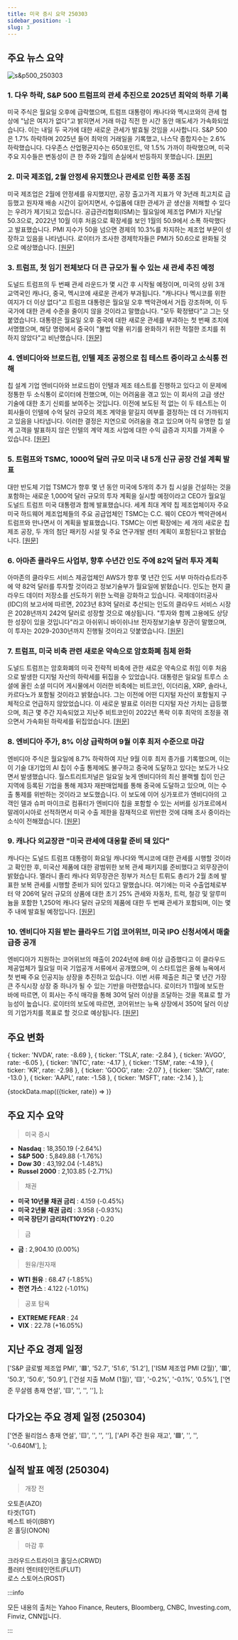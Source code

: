 ```yaml
---
title: 미국 증시 요약 250303
sidebar_position: -1
slug: 3
---
```


## 주요 뉴스 요약

![s&p500_250303](/map/250303.png)

### 1. **다우 하락, S&P 500 트럼프의 관세 추진으로 2025년 최악의 하루 기록**

미국 주식은 월요일 오후에 급락했으며, 트럼프 대통령이 캐나다와 멕시코와의 관세 협상에 "남은 여지가 없다"고 밝히면서 거래 마감 직전 한 시간 동안 매도세가 가속화되었습니다. 이는 내일 두 국가에 대한 새로운 관세가 발효될 것임을 시사합니다. S&P 500은 1.7% 하락하며 2025년 들어 최악의 거래일을 기록했고, 나스닥 종합지수는 2.6% 하락했습니다. 다우존스 산업평균지수는 650포인트, 약 1.5% 가까이 하락했으며, 미국 주요 지수들은 변동성이 큰 한 주와 2월의 손실에서 반등하지 못했습니다. [[원문]](https://finance.yahoo.com/news/live/stock-market-today-dow-sinks-sp-500-posts-worst-day-of-2025-after-trump-forges-ahead-on-tariffs-210816608.html)

### 2. **미국 제조업, 2월 안정세 유지했으나 관세로 인한 폭풍 조짐**

미국 제조업은 2월에 안정세를 유지했지만, 공장 출고가격 지표가 약 3년래 최고치로 급등했고 원자재 배송 시간이 길어지면서, 수입품에 대한 관세가 곧 생산을 저해할 수 있다는 우려가 제기되고 있습니다. 공급관리협회(ISM)는 월요일에 제조업 PMI가 지난달 50.3으로, 2022년 10월 이후 처음으로 확장세를 보인 1월의 50.9에서 소폭 하락했다고 발표했습니다. PMI 지수가 50을 넘으면 경제의 10.3%를 차지하는 제조업 부문이 성장하고 있음을 나타냅니다. 로이터가 조사한 경제학자들은 PMI가 50.6으로 완화될 것으로 예상했습니다. [[원문]](https://www.reuters.com/markets/us/us-manufacturing-stable-february-storm-brewing-tariffs-2025-03-03/)

### 3. **트럼프, 첫 임기 전체보다 더 큰 규모가 될 수 있는 새 관세 추진 예정**

도널드 트럼프의 두 번째 관세 라운드가 몇 시간 후 시작될 예정이며, 미국의 상위 3개 교역국인 캐나다, 중국, 멕시코에 새로운 관세가 부과됩니다. "캐나다나 멕시코를 위한 여지가 더 이상 없다"고 트럼프 대통령은 월요일 오후 백악관에서 거듭 강조하며, 이 두 국가에 대한 관세 수준을 줄이지 않을 것이라고 말했습니다. "모두 확정됐다"고 그는 덧붙였습니다. 대통령은 월요일 오후 중국에 대한 새로운 관세를 부과하는 첫 번째 조치에 서명했으며, 해당 명령에서 중국이 "불법 약물 위기를 완화하기 위한 적절한 조치를 취하지 않았다"고 비난했습니다. [[원문]](https://finance.yahoo.com/news/trump-set-to-plow-ahead-with-new-tariffs-that-could-surpass-what-he-did-in-his-entire-first-term-152627150.html)

### 4. **엔비디아와 브로드컴, 인텔 제조 공정으로 칩 테스트 중이라고 소식통 전해**

칩 설계 기업 엔비디아와 브로드컴이 인텔과 제조 테스트를 진행하고 있다고 이 문제에 정통한 두 소식통이 로이터에 전했으며, 이는 어려움을 겪고 있는 이 회사의 고급 생산 기술에 대한 초기 신뢰를 보여주는 것입니다. 이전에 보도된 적 없는 이 두 테스트는 이 회사들이 인텔에 수억 달러 규모의 제조 계약을 맡길지 여부를 결정하는 데 더 가까워지고 있음을 나타냅니다. 이러한 결정은 지연으로 어려움을 겪고 있으며 아직 유명한 칩 설계 고객을 발표하지 않은 인텔의 계약 제조 사업에 대한 수익 급증과 지지를 가져올 수 있습니다. [[원문]](https://www.reuters.com/technology/nvidia-broadcom-testing-chips-intel-manufacturing-process-sources-say-2025-03-03/)

### 5. **트럼프와 TSMC, 1000억 달러 규모 미국 내 5개 신규 공장 건설 계획 발표**

대만 반도체 기업 TSMC가 향후 몇 년 동안 미국에 5개의 추가 칩 시설을 건설하는 것을 포함하는 새로운 1,000억 달러 규모의 투자 계획을 실시할 예정이라고 CEO가 월요일 도널드 트럼프 미국 대통령과 함께 발표했습니다. 세계 최대 계약 칩 제조업체이자 주요 미국 하드웨어 제조업체들의 주요 공급업체인 TSMC는 C.C. 웨이 CEO가 백악관에서 트럼프와 만나면서 이 계획을 발표했습니다. TSMC는 이번 확장에는 세 개의 새로운 칩 제조 공장, 두 개의 첨단 패키징 시설 및 주요 연구개발 센터 계획이 포함된다고 밝혔습니다. [[원문]](https://www.reuters.com/technology/tsmc-ceo-meet-with-trump-tout-investment-plans-2025-03-03/)

### 6. **아마존 클라우드 사업부, 향후 수년간 인도 주에 82억 달러 투자 계획**

아마존의 클라우드 서비스 제공업체인 AWS가 향후 몇 년간 인도 서부 마하라슈트라주에 약 82억 달러를 투자할 것이라고 정보기술부가 월요일에 밝혔습니다. 인도는 현지 클라우드 데이터 저장소를 선도하기 위한 노력을 강화하고 있습니다. 국제데이터공사(IDC)의 보고서에 따르면, 2023년 83억 달러로 추산되는 인도의 클라우드 서비스 시장은 2028년까지 242억 달러로 성장할 것으로 예상됩니다. "투자와 함께 고용에도 상당한 성장이 있을 것입니다"라고 아쉬위니 바이쉬나브 전자정보기술부 장관이 말했으며, 이 투자는 2029-2030년까지 진행될 것이라고 덧붙였습니다. [[원문]](https://www.reuters.com/technology/amazons-cloud-business-invest-82-billion-indian-state-coming-years-2025-03-03/)

### 7. **트럼프, 미국 비축 관련 새로운 약속으로 암호화폐 침체 완화**

도널드 트럼프는 암호화폐의 미국 전략적 비축에 관한 새로운 약속으로 취임 이후 처음으로 발생한 디지털 자산의 하락세를 뒤집을 수 있었습니다. 대통령은 일요일 트루스 소셜에 올린 소셜 미디어 게시물에서 이러한 비축에는 비트코인, 이더리움, XRP, 솔라나, 카르다노가 포함될 것이라고 밝혔습니다. 그는 이전에 어떤 디지털 자산이 포함될지 구체적으로 언급하지 않았었습니다. 이 새로운 발표로 이러한 디지털 자산 가치는 급등했으며, 최근 몇 주간 지속되었고 지난주 비트코인이 2022년 폭락 이후 최악의 조정을 겪으면서 가속화된 하락세를 뒤집었습니다. [[원문]](https://finance.yahoo.com/news/trump-relieves-crypto-slump-with-new-promises-about-a-us-reserve-145238382.html)

### 8. **엔비디아 주가, 8% 이상 급락하며 9월 이후 최저 수준으로 마감**

엔비디아 주식은 월요일에 8.7% 하락하여 지난 9월 이후 최저 종가를 기록했으며, 이는 이 기술 대기업의 AI 칩이 수출 통제에도 불구하고 중국에 도달하고 있다는 보도가 나오면서 발생했습니다. 월스트리트저널은 일요일 늦게 엔비디아의 최신 블랙웰 칩이 인근 지역에 등록된 기업을 통해 제3자 재판매업체를 통해 중국에 도달하고 있으며, 이는 수출 통제를 위반하는 것이라고 보도했습니다. 이 보도에 이어 싱가포르가 엔비디아의 고객인 델과 슈퍼 마이크로 컴퓨터가 엔비디아 칩을 포함할 수 있는 서버를 싱가포르에서 말레이시아로 선적하면서 미국 수출 제한을 잠재적으로 위반한 것에 대해 조사 중이라는 소식이 전해졌습니다. [[원문]](https://finance.yahoo.com/news/nvidia-stock-tumbles-over-8-to-close-at-lowest-level-since-september-164735459.html)

### 9. **캐나다 외교장관 "미국 관세에 대응할 준비 돼 있다"**

캐나다는 도널드 트럼프 대통령이 화요일 캐나다와 멕시코에 대한 관세를 시행할 것이라고 확인한 후, 미국산 제품에 대한 광범위한 보복 관세 패키지를 준비했다고 외무장관이 밝혔습니다. 멜라니 졸리 캐나다 외무장관은 정부가 저스틴 트뤼도 총리가 2월 초에 발표한 보복 관세를 시행할 준비가 되어 있다고 말했습니다. 여기에는 미국 수출업체로부터 약 206억 달러 규모의 상품에 대한 초기 25% 관세와 자동차, 트럭, 철강 및 알루미늄을 포함한 1,250억 캐나다 달러 규모의 제품에 대한 두 번째 관세가 포함되며, 이는 몇 주 내에 발효될 예정입니다. [[원문]](https://finance.yahoo.com/news/canada-ready-retaliate-against-us-204055399.html)

### 10. **엔비디아 지원 받는 클라우드 기업 코어위브, 미국 IPO 신청서에서 매출 급증 공개**

엔비디아가 지원하는 코어위브의 매출이 2024년에 8배 이상 급증했다고 이 클라우드 제공업체가 월요일 미국 기업공개 서류에서 공개했으며, 이 스타트업은 올해 뉴욕에서 첫 번째 주요 인공지능 상장을 추진하고 있습니다. 이번 서류 제출은 최근 몇 년간 가장 큰 주식시장 상장 중 하나가 될 수 있는 기반을 마련했습니다. 로이터가 11월에 보도한 바에 따르면, 이 회사는 주식 매각을 통해 30억 달러 이상을 조달하는 것을 목표로 할 가능성이 높습니다. 로이터의 보도에 따르면, 코어위브는 뉴욕 상장에서 350억 달러 이상의 기업가치를 목표로 할 것으로 예상됩니다. [[원문]](https://finance.yahoo.com/news/cloud-firm-coreweave-files-us-220829985.html)

## 주요 변화

  { ticker: 'NVDA', rate: -8.69 },
  { ticker: 'TSLA', rate: -2.84 },
  { ticker: 'AVGO', rate: -6.05 },
  { ticker: 'INTC', rate: -4.17 },
  { ticker: 'TSM', rate: -4.19 },
  { ticker: 'KR', rate: -2.98 },
  { ticker: 'GOOG', rate: -2.07 },
  { ticker: 'SMCI', rate: -13.0 },
  { ticker: 'AAPL', rate: -1.58 },
  { ticker: 'MSFT', rate: -2.14 },
];

{stockData.map(({ticker, rate}) => <StockCardMini key={ticker} ticker={ticker} rate={rate}></StockCardMini>)}

## 주요 지수 요약

> 미국 증시

- **Nasdaq** : 18,350.19 (-2.64%)
- **S&P 500** : 5,849.88 (-1.76%)
- **Dow 30** : 43,192.04 (-1.48%)
- **Russel 2000** : 2,103.85 (-2.71%)

> 채권

- **미국 10년물 채권 금리** : 4.159 (-0.45%)
- **미국 2년물 채권 금리** : 3.958 (-0.93%)
- **미국 장단기 금리차(T10Y2Y)** : 0.20

> 금

- **금** : 2,904.10 (0.00%)

> 원유/원자재

- **WTI 원유** : 68.47 (-1.85%)
- **천연 가스** : 4.122 (-1.01%)

> 공포 탐욕

- **EXTREME FEAR** : 24
- **VIX** : 22.78 (+16.05%)

## 지난 주요 경제 일정

  ['S&P 글로벌 제조업 PMI', '🟥', '52.7', '51.6', '51.2'],
  ['ISM 제조업 PMI (2월)', '🟥', '50.3', '50.6', '50.9'],
  ['건설 지출 MoM (1월)', '🟨', '-0.2%', '-0.1%', '0.5%'],
  ['연준 무살렘 총재 연설', '🟨', '', '', ''],
];

<EconomicCalendar data={eventsData} />

## 다가오는 주요 경제 일정 (250304)

  ['연준 윌리엄스 총재 연설', '🟨', '', '', ''],
  ['API 주간 원유 재고', '🟩', '', '', '-0.640M'],
];

<EconomicCalendar data={nextEventsData} />

## 실적 발표 예정 (250304)

> 개장 전

오토존(AZO)  
타겟(TGT)  
베스트 바이(BBY)  
온 홀딩(ONON)

> 마감 후

크라우드스트라이크 홀딩스(CRWD)  
플러터 엔터테인먼트(FLUT)  
로스 스토어스(ROST)

:::info

모든 내용의 출처는 Yahoo Finance, Reuters, Bloomberg, CNBC, Investing.com, Finviz, CNN입니다.

:::

